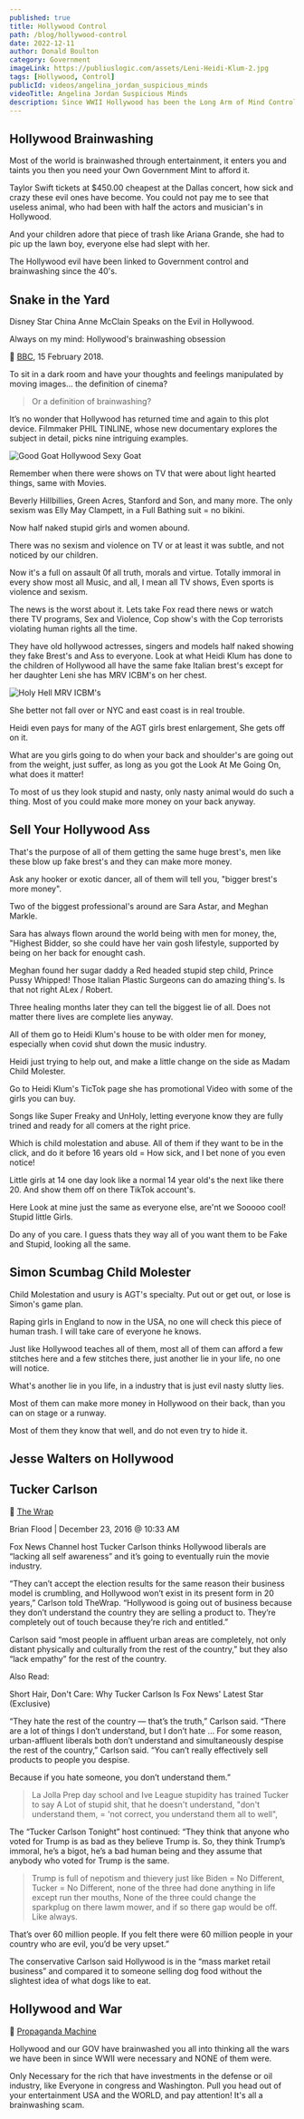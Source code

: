 ```yaml
---
published: true
title: Hollywood Control
path: /blog/hollywood-control
date: 2022-12-11
author: Donald Boulton
category: Government
imageLink: https://publiuslogic.com/assets/Leni-Heidi-Klum-2.jpg
tags: [Hollywood, Control]
publicId: videos/angelina_jordan_suspicious_minds
videoTitle: Angelina Jordan Suspicious Minds
description: Since WWII Hollywood has been the Long Arm of Mind Control over the people of the USA and the World.
---
```


## Hollywood Brainwashing

Most of the world is brainwashed through entertainment, it enters you and taints you then you need your Own Government Mint to afford it.

Taylor Swift tickets at $450.00 cheapest at the Dallas concert, how sick and crazy these evil ones have become. You could not pay me to see that useless animal, who had been with half the actors and musician's in Hollywood.

And your children adore that piece of trash like Ariana Grande, she had to pic up the lawn boy, everyone else had slept with her.

The Hollywood evil have been linked to Government control and brainwashing since the 40's.

## Snake in the Yard

Disney Star China Anne McClain Speaks on the Evil in Hollywood.

<YouTube youTubeId="Enmn5DZ3R-o" />

<Section>

Always on my mind: Hollywood's brainwashing obsession

🔗 [BBC](https://www.bbc.co.uk/programmes/articles/25yS5Yr8YJjPRy17pHPYn1D/always-on-my-mind-hollywoods-brainwashing-obsession), 15 February 2018.

To sit in a dark room and have your thoughts and feelings manipulated by moving images... the definition of cinema? 

> Or a definition of brainwashing? 

It’s no wonder that Hollywood has returned time and again to this plot device. Filmmaker PHIL TINLINE, whose new documentary explores the subject in detail, picks nine intriguing examples.

</Section>

<Section>

![Good Goat Hollywood Sexy Goat](../../../static/assets/hollywood-control.jpg)

</Section>

<Section>

Remember when there were shows on TV that were about light hearted things, same with Movies. 
 
Beverly Hillbillies, Green Acres, Stanford and Son, and many more. The only sexism was Elly May Clampett, in a Full Bathing suit = no bikini. 
 
Now half naked stupid girls and women abound.

There was no sexism and violence on TV or at least it was subtle, and not noticed by our children. 
 
</Section>

<Section>

Now it's a full on assault 0f all truth, morals and virtue. Totally immoral in every show most all Music, and all, I mean all TV shows, Even sports is violence and sexism.

The news is the worst about it. Lets take Fox read there news or watch there TV programs, Sex and Violence, Cop show's with the Cop terrorists violating human rights all the time. 
 
They have old hollywood actresses, singers and models half naked showing they fake Brest's and Ass to everyone. Look at what Heidi Klum has done to the children of Hollywood all have the same fake Italian brest's except for her daughter Leni she has MRV ICBM's on her chest. 

![Holy Hell MRV ICBM's](../../../static/img/Leni-Heidi-Klum-2.jpg)
 
She better not fall over or NYC and east coast is in real trouble. 
 
Heidi even pays for many of the AGT girls brest enlargement, She gets off on it.

What are you girls going to do when your back and shoulder's are going out from the weight, just suffer, as long as you got the Look At Me Going On, what does it matter!

To most of us they look stupid and nasty, only nasty animal would do such a thing. Most of you could make more money on your back anyway. 

## Sell Your Hollywood Ass

That's the purpose of all of them getting the same huge brest's, men like these blow up fake brest's and they can make more money.

Ask any hooker or exotic dancer, all of them will tell you, "bigger brest's more money". 

Two of the biggest professional's around are Sara Astar, and Meghan Markle. 

Sara has always flown around the world being with men for money, the, "Highest Bidder, so she could have her vain gosh lifestyle, supported by being on her back for enought cash. 

Meghan found her sugar daddy a Red headed stupid step child, Prince Pussy Whipped! Those Italian Plastic Surgeons can do amazing thing's. Is that not right ALex / Robert.

Three healing months later they can tell the biggest lie of all. Does not matter there lives are complete lies anyway.

All of them go to Heidi Klum's house to be with older men for money, especially when covid shut down the music industry. 

Heidi just trying to help out, and make a little change on the side as Madam Child Molester.

Go to Heidi Klum's TicTok page she has promotional Video with some of the girls you can buy. 

Songs like Super Freaky and UnHoly, letting everyone know they are fully trined and ready for all comers at the right price.

</Section>

<Section>

Which is child molestation and abuse. All of them if they want to be in the click, and do it before 16 years old = How sick, and I bet none of you even notice!

Little girls at 14 one day look like a normal 14 year old's the next like there 20. And show them off on there TikTok account's. 

Here Look at mine just the same as everyone else, are'nt we Sooooo cool! Stupid little Girls.
 
Do any of you care. I guess thats they way all of you want them to be Fake and Stupid, looking all the same. 

</Section>

## Simon Scumbag Child Molester

<Section>

Child Molestation and usury is AGT's specialty. Put out or get out, or lose is Simon's game plan.

Raping girls in England to now in the USA, no one will check this piece of human trash. I will take care of everyone he knows.

</Section>

<CalloutDanger>

Just like Hollywood teaches all of them, most all of them can afford a few stitches here and a few stitches there, just another lie in your life, no one will notice. 
 
What's another lie in you life, in a industry that is just evil nasty slutty lies. 

Most of them can make more money in Hollywood on their back, than you can on stage or a runway. 

Most of them they know that well, and do not even try to hide it.

</CalloutDanger>

## Jesse Walters on Hollywood

<YouTube youTubeId="YwePSc0VutM" />

## Tucker Carlson

<Section>

🔗 [The Wrap](https://www.thewrap.com/tucker-carlson-fox-news-hollywood-going-out-of-business/)
 
Brian Flood | December 23, 2016 @ 10:33 AM

Fox News Channel host Tucker Carlson thinks Hollywood liberals are “lacking all self awareness” and it’s going to eventually ruin the movie industry.

“They can’t accept the election results for the same reason their business model is crumbling, and Hollywood won’t exist in its present form in 20 years,” Carlson told TheWrap. “Hollywood is going out of business because they don’t understand the country they are selling a product to. They’re completely out of touch because they’re rich and entitled.”

Carlson said “most people in affluent urban areas are completely, not only distant physically and culturally from the rest of the country,” but they also “lack empathy” for the rest of the country.

</Section>

<Section>

Also Read:

Short Hair, Don't Care: Why Tucker Carlson Is Fox News' Latest Star (Exclusive)

“They hate the rest of the country — that’s the truth,” Carlson said. “There are a lot of things I don’t understand, but I don’t hate … For some reason, urban-affluent liberals both don’t understand and simultaneously despise the rest of the country,” Carlson said. “You can’t really effectively sell products to people you despise. 

Because if you hate someone, you don’t understand them.”

> La Jolla Prep day school and Ive League stupidity has trained Tucker to say A Lot of stupid shit, that he doesn't understand, "don't understand them, = 'not correct, you understand them all to well",

The “Tucker Carlson Tonight” host continued: “They think that anyone who voted for Trump is as bad as they believe Trump is. So, they think Trump’s immoral, he’s a bigot, he’s a bad human being and they assume that anybody who voted for Trump is the same. 

> Trump is full of nepotism and thievery just like Biden = No Different, Tucker = No Different, none of the three had done anything in life except run ther mouths, None of the three could change the sparkplug on there lawm mower, and if so there gap would be off. Like always.

That’s over 60 million people. If you felt there were 60 million people in your country who are evil, you’d be very upset.”

The conservative Carlson said Hollywood is in the “mass market retail business” and compared it to someone selling dog food without the slightest idea of what dogs like to eat.

</Section>

## Hollywood and War

<Section>

🔗 [Propaganda Machine](https://www.cbc.ca/radio/ideas/how-hollywood-became-the-unofficial-propaganda-arm-of-the-u-s-military-1.5560575)

Hollywood and our GOV have brainwashed you all into thinking all the wars we have been in since WWII were necessary and NONE of them were. 

Only Necessary for the rich that have investments in the defense or oil industry, like Everyone in congress and Washington. Pull you head out of your entertainment USA and the WORLD, and pay attention! It's all a brainwashing scam.

</Section>

<WavyHr className="mt-1 mb-1 text-fuchsia-600" />
